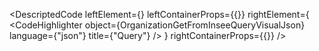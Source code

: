 
<DescriptedCode
  leftElement={<OrganizationGetFromInseeQueryDesc />}
  leftContainerProps={{}}
  rightElement={
    <CodeHighlighter
      object={OrganizationGetFromInseeQueryVisualJson}
      language={"json"}
      title={"Query"}
    />
  }
  rightContainerProps={{}}
/>
